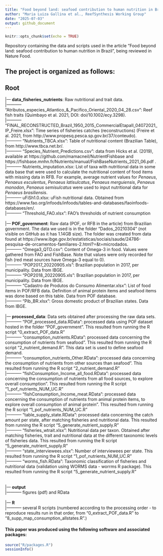 ```yaml
---
title: "Food beyond land: seafood contribution to human nutrition in Brazil"
author: "Maria Luiza Gallina et al., ReefSynthesis Working Group"
date: "2025-07-03"
output: github_document
---
```





<!-- README.md is generated from README.Rmd. Please edit that file -->

<!-- badges: start -->
<!-- badges: end -->



```r
knitr::opts_chunk$set(echo = TRUE)
```



Repository containing the data and scripts used in the article "Food beyond land: seafood contribution to human nutrition in Brazil", being reviewed in Nature Food.


<!-- badges: start -->
<!-- badges: end -->

## The project is organized as follows:

## **Root**

|--- **data_fisheries_nutrients**: Raw nutritional and trait data.\
|----------- "Atributos_especies_Atlantico_&_Pacifico_Oriental_2020_04_28.csv": Reef fish traits (Quimbayo et al. 2021, DOI: doi/10.1002/ecy.3298). \
|----------- "FINAL_RECONSTRUCTED_Brazil_1950_2015_CommercialEtapaII_04072021_IP_Freire.xlsx": Time series of fisheries catches (reconstructions) (Freire et al. 2021, from http://www.propesq.pesca.sp.gov.br/37/conteudo). \
|----------- "Nutrients_TBCA.xlsx": Table of nutritional content (Brazilian Table), from http://www.tbca.net.br/. \
|----------- "Species_Nutrient_Predictions.csv": data from Hicks et al. (2019), available at https://github.com/mamacneil/NutrientFishbase and https://fishbase.mnhn.fr/Nutrients/manual/FishBaseNutrients_2021_06.pdf . \
|----------- Nutrients_imputation.xlsx: List of taxa with nutritional data in some data base that were used to calculate the nutritional content of food items with missing data in RFB. For example, average nutrient values for *Penaeus*, *Penaeus esculentus*, *Penaeus latisulcatus*, *Penaeus merguiensis*, *Penaeus monodon*, *Penaeus semisulcatus* were used to input nutritional data for *Penaeus brasiliensis*. \
|----------- uFiSh1.0.xlsx: uFish nutritional data. Obtained from https://www.fao.org/infoods/infoods/tables-and-databases/faoinfoods-databases/en/. \
|----------- "Threshold_FAO.xlsx": FAO's thresholds of nutrient consumption\
\
|--- **POF_government**: Raw data (POF, or RFB in the article) from Brazilian government. The data we used is in the folder "Dados_20210304" (not visible on GitHub as it has 1.14GB size). The folder was created from data found at https://www.ibge.gov.br/estatisticas/sociais/saude/24786-pesquisa-de-orcamentos-familiares-2.html?=&t=microdados.\
|----------- "Omega3_QTD.csv": Content of Omega-3 in food. Values were gathered from FAO and FishBase. Note that values were only recorded for fish (red meat sources have Omega-3 equal to 0).\
|----------- "POP2017_20220905.xls": Brazilian population in 2017, per municipality. Data from IBGE.\
|----------- "POP2018_20220905.xls": Brazilian population in 2017, per municipality. Data from IBGE.\
|----------- "Cadastro de Produtos do Consumo Alimentar.xlsx": List of food items in POF/RFB data. Definition of animal protein items and seafood items was done based on this table. Data from POF database.\
|----------- "Pib_BR.xlsx": Gross domestic product of Brazilian states. Data from IBGE.\
\
|--- **processed_data**: Data sets obtained after processing the raw data sets.\
|----------- "POF_processed_data.RData": processed data using POF dataset hosted in the folder "POF_government". This resulted from running the R script "0_extract_POF_data.R"\
|----------- "consumption_nutrients.RData": processed data concerning the consumption of nutrients from seafood". This resulted from running the R script "2_nutrient_demand.R". This data set is used to define seafood demand.\
|----------- "consumption_nutrients_Other.RData": processed data concerning the consumption of nutrients from other sources than seafood". This resulted from running the R script "2_nutrient_demand.R"\
|----------- "fishConsumption_Income_all_food.RData": processed data concerning the consumption of nutrients from all food sources, to explore overall consumption". This resulted from running the R script "1_pof_nutrients_NUM_UC.R"\
|----------- "fishConsumption_Income_meat.RData": processed data concerning the consumption of nutrients from animal protein items, to explore overall consumption of animal protein". This resulted from running the R script "1_pof_nutrients_NUM_UC.R"\
|----------- "table_supply_state.RData": processed data concerning the catch amount per state, after matching fisheries and nutritional data. This resulted from running the R script "5_generate_nutrient_supply.R"\
|----------- "fisheries_wtrait.xlsx": Nutritional data per taxon. Obtained after matching fisheries, trait and nutritional data at the different taxonomic levels of fisheries data. This resulted from running the R script "5_generate_nutrient_supply.R"\
|----------- "state_interviewees.xlsx": Number of interviewees per state. This resulted from running the R script "1_pof_nutrients_NUM_UC.R"\
|----------- "worms_fish.RData": Taxonomic classification of fisheries and nutritional data (validation using WORMS data - worrms R package). This resulted from running the R script "5_generate_nutrient_supply.R"\
\
\
|--- **output**\
|----------- figures (pdf) and RData\
\
|--- **R**\
|----------- several R scripts (numbered according to the processing order - to reproduce results run in that order, from "0_extract_POF_data.R" to "8_supp_map_consumption_allstates.R".) \


#### This paper was produced using the following software and associated packages:

```r

source("R/packages.R")
sessionInfo()


```

